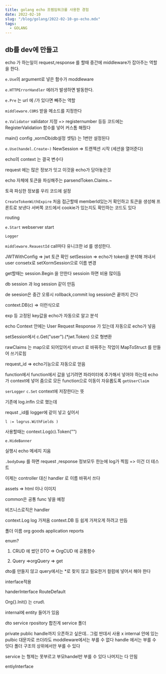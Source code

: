 ```yaml
---
title: golang echo 프렘임워크를 사용한 경험 
date: 2022-02-10
slug: "/blog/golang/2022-02-10-go-echo.mdx"
tags:
  - GOLANG
---
```


## db를 dev에 만들고


echo 가 하는일이
request,response 를 할때 중간에 middleware가 잡아주는 역할을 한다.

`e.Use`의 argument로 넣은 함수가 moddleware

`e.HTTPErrorHandler` 에러가 발생하면 발동한다.

`e.Pre` 는 url 에 /가 있다면 빼주는 역할

`middleware.CORS` 받을 메소드를 지정한다

`e.Validator` validator 지정 => registernumber 등등 코드에는 RegisterValidation 함수를 넣어 커스톰 해줬다


main() config ,xormDb(db설정 셋팅) 는 1번만 설정된다

`e.Use(handel.Create~)`
NewSession =>  트랜젝션 시작 (세션을 열어준다)


echo의 context 는  결국 변수다

request 에는 많은 정보가  잇고 이것을 echo가 담아놓은것

echo 자체에 토큰을 파싱해주는 parsendToken.Claims.~

토큭 파싱한 정보를 우리 코드에 설정

`CreateTokenWithExpire`
처음 접근할때 memberId있는거 확인하고 토큰을 생성해 프론트로 보낸다
서버쪽 코드에서 cookie가 있는지도 확인하는 코드도 있다

routing

`e.Start` webserver start


`Logger`

`middleware.ReauestId` call마다 유니크한 id 를 생성한다.


JWTWithConfig => jwt 토큰 확인
setSession => echo가 token을 분석해 꺼내서 user consetx로
setXormSession으로 이름 변경

get할때는 session.Begin 을 안한다 sessioin 하면 비용 많이듬

db session 과 log session 같이 만듬

de seesion은 중간 오류시 rollback,commit
log session은 끝까지 간다

context.DB(c) => 이런식으로



exp 등 고정된 key값을 echo가 자동으로 알고 분석


echo
Context 안에는
User
Request
Response 가 있는데 자동으로 echo가 넣음


setSession에서 c.Get("user").(*jwt.Token) 으로 형변환

rawClaims 는 map으로 되어있어서 struct 로 바꿔주는 작업이 MapToStruct 를 만들어 쓰기로힘

request_id => echo기능으로 자동으로 얻음


function에서 function에서 값을 넘기려면 파라미터에 추가해서 넣어야 하는데
echo가 context에 넣어 줌으로 모든 function으로 이동이 자유롭도록
`getUserClaim`

`serLogger`
`c.Set` context에 저장한다는 뜻

기존에 log.infln 으로 했는데

requst _id를 logger에 같이 넣고 싶어서

```
l := logrus.WithFields )

```

사용할때는 context.Log(c).Token("")

`e.HideBanner`

실행시 echo 메세지 지움


`.bodyDump` 를 하면 request ,response 정보모두 한눈에 log가 찍힘 => 이건 더 테스트 


이제는 controller 대신 handler 로 이름 바꿔서 쓰다

assets => html 이나 이미지

common은 공통 func 넣을 예정

비즈니스로직은 handler

context.Log log 가져옴
context.DB 
등 쉽게 가져오게 하려고 만듬


폴더 이름
org
goods
application
reports

enum?

1. CRUD 에 썼던 DTO => OrgCUD 에 공통함수

2. Query  =>orgQuery => get

dto를 만들지 않고 query에서는 *로 찾지 않고 필요한거 컬럼에 넣어서 해야 한다


interface적용

handerInterface
RouteDefault

Org{}.Init() 는 crud\

internal에 entity 들어가 있음

dto service rpository 합친게 service 폴더

 private public  handle까지 오픈하고 싶은데.. 그럼 딴데서 사용 x
 internal 안에 있는 pulbic 대문자로 쓰더라도
 moddleware에서는 부를 수 없다
 handle 에서는 부를 수 잇다
 폴더 구조의 상위에서만 부를 수 있다



 service 는 형제는 못부르고 부모handel만 부를 수 있다
 나머지는 다 안됨


 entiyInterface 




